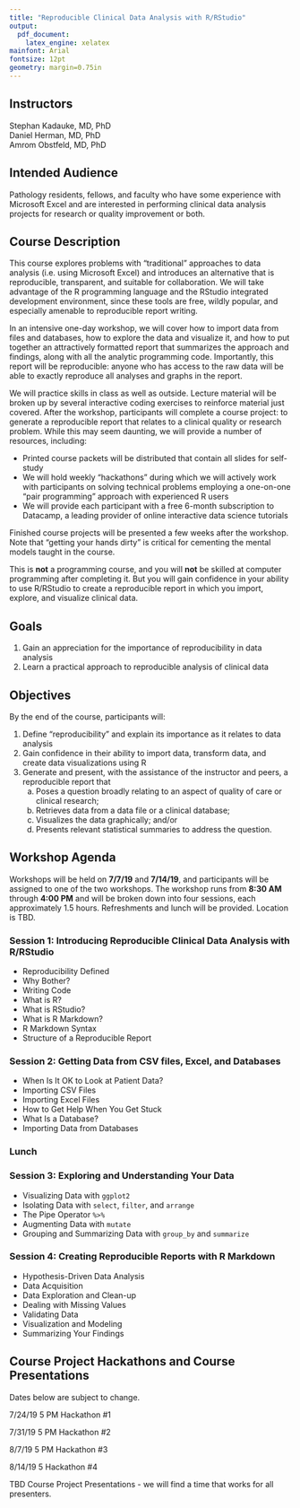 ```yaml
---
title: "Reproducible Clinical Data Analysis with R/RStudio"
output:
  pdf_document: 
    latex_engine: xelatex
mainfont: Arial
fontsize: 12pt
geometry: margin=0.75in
---
```


## Instructors

Stephan Kadauke, MD, PhD  
Daniel Herman, MD, PhD  
Amrom Obstfeld, MD, PhD  

## Intended Audience

Pathology residents, fellows, and faculty who have some experience with Microsoft Excel and are interested in performing clinical data analysis projects for research or quality improvement or both.

## Course Description

This course explores problems with "traditional" approaches to data analysis (i.e. using Microsoft Excel) and introduces an alternative that is reproducible, transparent, and suitable for collaboration. We will take advantage of the R programming language and the RStudio integrated development environment, since these tools are free, wildly popular, and especially amenable to reproducible report writing.

In an intensive one-day workshop, we will cover how to import data from files and databases, how to explore the data and visualize it, and how to put together an attractively formatted report that summarizes the approach and findings, along with all the analytic programming code. Importantly, this report will be reproducible: anyone who has access to the raw data will be able to exactly reproduce all analyses and graphs in the report.

We will practice skills in class as well as outside. Lecture material will be broken up by several interactive coding exercises to reinforce material just covered. After the workshop, participants will complete a course project: to generate a reproducible report that relates to a clinical quality or research problem. While this may seem daunting, we will provide a number of resources, including:

- Printed course packets will be distributed that contain all slides for self-study
- We will hold weekly "hackathons" during which we will actively work with participants on solving technical problems employing a one-on-one "pair programming" approach with experienced R users
- We will provide each participant with a free 6-month subscription to Datacamp, a leading provider of online interactive data science tutorials

Finished course projects will be presented a few weeks after the workshop. Note that "getting your hands dirty" is critical for cementing the mental models taught in the course.

This is **not** a programming course, and you will **not** be skilled at computer programming after completing it. But you will gain confidence in your ability to use R/RStudio to create a reproducible report in which you import, explore, and visualize clinical data. 

\pagebreak

## Goals

1. Gain an appreciation for the importance of reproducibility in data analysis
2. Learn a practical approach to reproducible analysis of clinical data


## Objectives

By the end of the course, participants will:

1. Define "reproducibility" and explain its importance as it relates to data analysis
2. Gain confidence in their ability to import data, transform data, and create data visualizations using R
3. Generate and present, with the assistance of the instructor and peers, a reproducible report that 
	a. Poses a question broadly relating to an aspect of quality of care or clinical research;
	b. Retrieves data from a data file or a clinical database;
	c. Visualizes the data graphically; and/or
	d. Presents relevant statistical summaries to address the question.


## Workshop Agenda

Workshops will be held on **7/7/19** and **7/14/19**, and participants will be assigned to one of the two workshops. The workshop runs from **8:30 AM** through **4:00 PM** and will be broken down into four sessions, each approximately 1.5 hours. Refreshments and lunch will be provided. Location is TBD.

### Session 1: Introducing Reproducible Clinical Data Analysis with R/RStudio

- Reproducibility Defined
- Why Bother?
- Writing Code
- What is R?
- What is RStudio?
- What is R Markdown?
- R Markdown Syntax
- Structure of a Reproducible Report

### Session 2: Getting Data from CSV files, Excel, and Databases

- When Is It OK to Look at Patient Data?
- Importing CSV Files
- Importing Excel Files
- How to Get Help When You Get Stuck
- What Is a Database?
- Importing Data from Databases

### Lunch

### Session 3: Exploring and Understanding Your Data

- Visualizing Data with `ggplot2`
- Isolating Data with `select`, `filter`, and `arrange`
- The Pipe Operator `%>%`
- Augmenting Data with `mutate`
- Grouping and Summarizing Data with `group_by` and `summarize`

### Session 4: Creating Reproducible Reports with R Markdown

- Hypothesis-Driven Data Analysis
- Data Acquisition
- Data Exploration and Clean-up
- Dealing with Missing Values
- Validating Data
- Visualization and Modeling
- Summarizing Your Findings

## Course Project Hackathons and Course Presentations

Dates below are subject to change.

7/24/19 5 PM Hackathon #1

7/31/19 5 PM Hackathon #2

8/7/19 5 PM Hackathon #3

8/14/19 5 Hackathon #4

TBD Course Project Presentations - we will find a time that works for all presenters.